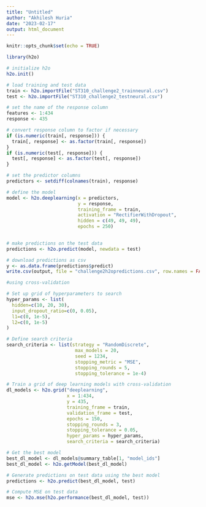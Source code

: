 ---
title: "Untitled"
author: "Akhilesh Huria"
date: "2023-02-17"
output: html_document
---

```{r setup, include=FALSE}
knitr::opts_chunk$set(echo = TRUE)
```


```{r}
library(h2o)

# initialize h2o
h2o.init()

```

```{r}
# load training and test data
train <- h2o.importFile("ST310_challenge2_trainneural.csv")
test <- h2o.importFile("ST310_challenge2_testneural.csv")

# set the name of the response column
features <- 1:434
response <- 435
```

```{r}
# convert response column to factor if necessary
if (is.numeric(train[, response])) {
  train[, response] <- as.factor(train[, response])
}
if (is.numeric(test[, response])) {
  test[, response] <- as.factor(test[, response])
}
```

```{r}

# set the predictor columns
predictors <- setdiff(colnames(train), response)

# define the model
model <- h2o.deeplearning(x = predictors,
                          y = response,
                          training_frame = train,
                          activation = "RectifierWithDropout",
                          hidden = c(49, 49, 49),
                          epochs = 250)
                  
```

```{r}

# make predictions on the test data
predictions <- h2o.predict(model, newdata = test)

```

```{r}
# download predictions as csv
y <- as.data.frame(predictions$predict)
write.csv(output, file = "challenge2h2opredictions.csv", row.names = FALSE)
```







```{r}
#using cross-validation

# Set up grid of hyperparameters to search
hyper_params <- list(
  hidden=c(10, 20, 30),
  input_dropout_ratio=c(0, 0.05),
  l1=c(0, 1e-5),
  l2=c(0, 1e-5)
)

# Define search criteria
search_criteria <- list(strategy = "RandomDiscrete", 
                         max_models = 20, 
                         seed = 1234,
                         stopping_metric = "MSE",
                         stopping_rounds = 5,
                         stopping_tolerance = 1e-4)

# Train a grid of deep learning models with cross-validation
dl_models <- h2o.grid("deeplearning", 
                      x = 1:434, 
                      y = 435, 
                      training_frame = train,
                      validation_frame = test,
                      epochs = 150, 
                      stopping_rounds = 3,
                      stopping_tolerance = 0.05,
                      hyper_params = hyper_params, 
                      search_criteria = search_criteria)

# Get the best model
best_dl_model <- dl_models@summary_table[1, "model_ids"]
best_dl_model <- h2o.getModel(best_dl_model)

# Generate predictions on test data using the best model
predictions <- h2o.predict(best_dl_model, test)

# Compute MSE on test data
mse <- h2o.mse(h2o.performance(best_dl_model, test))
```

